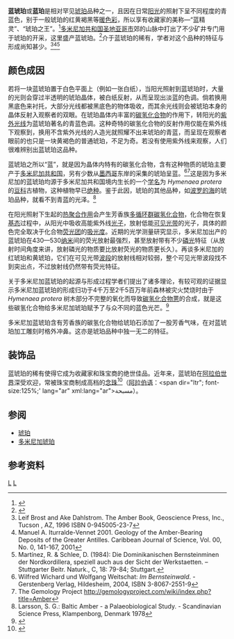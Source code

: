 {{并列图像
 | 对齐方式  = right
 | direction = vertical
 | width     = 200
 | image1    =
 | width1    = 200
 | caption1  = 尚未加工打滑的蓝琥珀在阳光的照射下呈青蓝色
 | image2    =
 | width2    = 200
 | caption2  = 打滑的蓝琥珀在阳光的反射下呈青蓝色
 | image3    =
 | width3    = 200
 | caption3  = 同一块蓝琥珀在阳光的直射下呈黄褐色
 | image4    =
 | width4    = 200
 | caption4  = 蓝琥珀上精致的青龙浮雕
 | image5    =
 | width5    = 200
 | caption5  = 用蓝琥珀制作的一链高档的阿拉伯式念珠
}}

'''蓝琥珀'''或'''蓝珀'''是相对罕见[[琥珀|琥珀]]品种之一，且因在日常[[阳光|阳光]]的照射下呈不同程度的青蓝色，别于一般琥珀的红黄褐黑等[[暖色彩|暖色彩]]，所以享有收藏家的美称—“蓝精灵”、“琥珀之王”。<ref>{{Cite web|url=http://blog.qingdaonews.com/z/20169/archives/2007/96238.html|title=琥珀之王—蓝琥珀|language=zh-hans|deadurl=yes|archiveurl=https://web.archive.org/web/20080613202613/http://blog.qingdaonews.com/z/20169/archives/2007/96238.html|archivedate=2008-06-13}}</ref>[[多米尼加共和国|多米尼加共和国]][[圣地亚哥（多米尼加共和国）|圣地亚哥市]]郊的山脉中打出了不少矿井专门用于琥珀的开采，这里盛产蓝琥珀。<ref>{{Cite web|url=http://ambarazul.com/wordpress/2006/09/|trans_title=多米尼加琥珀矿井之可靠列表|title=Dominican Amber Mines: The Definitive List|accessdate=2008年4月15日|last=Corday|first=Alec|year=2006年|work=The Blue Amber Blog|language=en|deadurl=yes|archiveurl=https://web.archive.org/web/20080420083549/http://ambarazul.com/wordpress/2006/09/|archivedate=2008年4月20日}}</ref>介于蓝琥珀的稀有，学者对这个品种的特征与形成尚知甚少。<ref>Leif Brost and Ake Dahlstrom. The Amber Book, Geoscience Press, Inc., Tucson , AZ, 1996 ISBN 0-945005-23-7</ref><ref>Manuel A. Iturralde-Vennet 2001. Geology of the Amber-Bearing Deposits of the Greater Antilles. Caribbean Journal of Science, Vol. 00, No. 0, 141-167, 2001</ref><ref>Martínez, R. & Schlee, D. (1984): Die Dominikanischen Bernsteinminen der Nordkordillera, speziell auch aus der Sicht der Werkstaetten. – Stuttgarter Beitr. Naturk., C, 18: 79-84; Stuttgart.</ref>

==颜色成因==

若将一块蓝琥珀置于白色平面上（例如一张白纸），当阳光照射到蓝琥珀时，大量的光则会穿过半透明的琥珀晶体，被白纸反射，从而呈现出淡蓝的色调。倘若换用黑底色来衬托，大部分光线都被黑底色的物体吸收，而其余光线则会被琥珀本身的晶体反射入观察者的双眼。在琥珀晶体内丰富的[[烃|碳氢化合物]]的作用下，转阳光的[[紫外线|紫外光线]]为蓝琥珀著名的青蓝色调。这种奇特的碳氢化合物的反射作用仅能在紫外线下观察到，换用不含紫外光线的人造光就照耀不出来琥珀的青蓝，而呈现在观察者眼前的也只是一块黄褐色的普通琥珀，不足为奇。若没有使用紫外线来观察，人们很难辨别出蓝琥珀这品种。

蓝琥珀之所以“蓝”，就是因为晶体内特有的碳氢化合物，含有这种物质的琥珀主要产于[[多米尼加共和国|多米尼加共和国]]，另有少数从[[墨西哥|墨西哥]]东岸的采集的琥珀呈蓝。<ref>Wilfred Wichard und Wolfgang Weitschat: ''Im Bernsteinwald''. - Gerstenberg Verlag, Hildesheim, 2004, ISBN 3-8067-2551-9</ref><ref>The Gemology Project  http://gemologyproject.com/wiki/index.php?title=Amber</ref>这是因为多米尼加的蓝琥珀均源于多米尼加共和国境内生长的一个[[学名|学名]]为 ''Hymenaea protera'' 的[[豆科|豆科]]古植物，这种植物早已[[绝种|绝种]]。鉴于此因，琥珀的其他品种，如[[波罗的海|波罗的海]]的琥珀品种，就看不到青蓝的光泽。<ref>Larsson, S. G.: Baltic Amber - a Palaeobiological Study. - Scandinavian Science Press, Klampenborg, Denmark 1978</ref>

在阳光照射下生起的[[热聚合作用|热聚合作用]]会产生芳香族[[多循环群|多循环群]][[碳氢化合物|碳氢化合物]]，化合物在恢复[[基态|基态]]过程中，从阳光中吸收高能紫外线[[光子|光子]]，放射低能[[可见光带|可见光带]]的光子，具体的颜色完全取决于化合物[[荧光团|荧光团]]的[[吸光度|吸光度]]。近期的光学测量研究显示，多米尼加出产的蓝琥珀在430—530[[纳米|纳米]]间的荧光放射最强烈，甚至放射带有不少[[磷光|磷光]]特征（从放射时间角度来讲，放射磷光的物质要比放射荧光的物质更长久）。再谈多米尼加的红琥珀和黄琥珀，它们在可见光带[[波段|波段]]的放射线相对较弱，整个可见光带波段找不到突出点，不过放射线仍然带有荧光特征。

关于多米尼加蓝琥珀的起源与形成过程学者们提出了诸多理论，有较可观的证据显示多米尼加蓝琥珀的形成归功于4千万至2千5百万年前森林被灾火焚烧时由于 ''Hymenaea protera'' 树木部分不完整的氧化而导致[[碳氢化合物|碳氢化合物]][[蒽|蒽]]的合成，就是这些碳氢化合物给多米尼加琥珀赋予了与众不同的蓝色光芒。<ref>{{Cite web|url=http://query.nytimes.com/gst/fullpage.html?sec=health&res=9E0CE2DD123BF936A1575AC0A964958260|trans_title=生活在4千万年前的绝种蜜蜂给学者带来了现存最古老的基因原料|title=40-Million-Year-Old Extinct Bee Yields Oldest Genetic Material|accessdate=2008年4月15日|last=Browne|first=Malcolm W.|year=1992年|work=[[纽约时报|纽约时报]]|language=en}}</ref>

多米尼加蓝琥珀含有芳香族的碳氢化合物给琥珀石添加了一股芳香气味，在对蓝琥珀加工雕刻时格外冲鼻。这亦是琥珀品种中独一无二的特征。

==装饰品==

蓝琥珀的稀有使得它成为收藏家和珠宝商的绝世佳品。近年来，蓝琥珀在[[阿拉伯世界|阿拉伯世界]]深受欢迎，常被珠宝商制成高档的[[念珠|念珠]]<ref>{{Cite web|url=http://www.saudiaramcoworld.com/issue/196806/worry.beads.htm|trans_title=念珠—概述念珠在近代的使用|title=''Worry Beads'' -- The use of Misbahas in modern times|accessdate=2008-04-15|last=Da Cruz|first=Daniel|year=1968年|work=Saudi Aramco World|language=en|archive-url=https://web.archive.org/web/20080505050011/http://www.saudiaramcoworld.com/issue/196806/worry.beads.htm|archive-date=2008-05-05|dead-url=yes}}</ref>（[[阿拉伯语|阿拉伯语]]：<span dir="ltr"; font-size:125%;' lang="ar" xml:lang="ar">مسبحة</span>）。

==参阅==
*[[琥珀|琥珀]]
*[[多米尼加琥珀|多米尼加琥珀]]

==参考资料==
{{Reflist|2}}

[[分类:琥珀|L]]
[[分类:珠宝|L]]